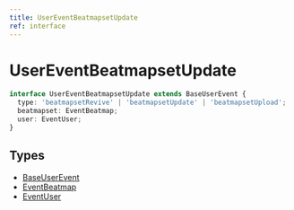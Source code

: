 ```yaml
---
title: UserEventBeatmapsetUpdate
ref: interface
---
```


# UserEventBeatmapsetUpdate

```ts
interface UserEventBeatmapsetUpdate extends BaseUserEvent {
  type: 'beatmapsetRevive' | 'beatmapsetUpdate' | 'beatmapsetUpload';
  beatmapset: EventBeatmap;
  user: EventUser;
}
```

## Types

- [BaseUserEvent](/references/base-user-event)
- [EventBeatmap](/references/event-beatmap)
- [EventUser](/references/event-user)
